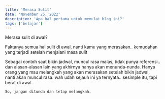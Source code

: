 ```yaml
---
title: 'Merasa Sulit'
date: 'November 25, 2022'
description: 'Apa hal pertama untuk memulai blog ini?'
tags: ['belajar']
---
```


Merasa sulit di awal?

Faktanya semua hal sulit di awal, nanti kamu yang merasakan.. kemudahan yang terjadi setelah menjalani masa sulit

Sebagai contoh saat bikin jadwal, muncul rasa malas, tidak punya referensi.. dan alasan-alasan lain yang akhirnya hanya akan menunda-nunda. 
Hanya orang yang mau melangkah yang akan merasakan setelah bikin jadwal, nanti akan muncul rasa. wah udah sejauh ini ya ternyata.. sesimple itu, tapi berat di awal.
```
So, jangan ditunda dan tetap melangkah.
```

